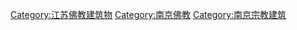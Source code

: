 [[Category:江苏佛教建筑物|Category:江苏佛教建筑物]]
[[Category:南京佛教|Category:南京佛教]]
[[Category:南京宗教建筑|Category:南京宗教建筑]]